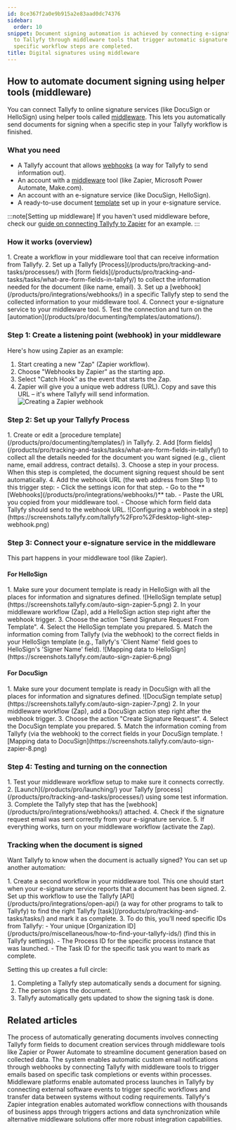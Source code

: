 ```yaml
---
id: 8ce367f2a0e9b915a2e83aad0dc74376
sidebar:
  order: 10
snippet: Document signing automation is achieved by connecting e-signature services
  to Tallyfy through middleware tools that trigger automatic signature requests when
  specific workflow steps are completed.
title: Digital signatures using middleware
---
```



## How to automate document signing using helper tools (middleware)

You can connect Tallyfy to online signature services (like DocuSign or HelloSign) using helper tools called [middleware](/products/pro/integrations/middleware/). This lets you automatically send documents for signing when a specific step in your Tallyfy workflow is finished.

### What you need
- A Tallyfy account that allows [webhooks](/products/pro/integrations/webhooks/) (a way for Tallyfy to send information out).
- An account with a [middleware](/products/pro/integrations/middleware/) tool (like Zapier, Microsoft Power Automate, Make.com).
- An account with an e-signature service (like DocuSign, HelloSign).
- A ready-to-use document [template](/products/pro/documenting/templates/) set up in your e-signature service.

:::note[Setting up middleware]
If you haven't used middleware before, check our [guide on connecting Tallyfy to Zapier](/products/pro/integrations/middleware/zapier/how-to-connect-your-tallyfy-account-to-zapier/) for an example.
:::

### How it works (overview)
<Steps>
1. Create a workflow in your middleware tool that can receive information from Tallyfy.
2. Set up a Tallyfy [Process](/products/pro/tracking-and-tasks/processes/) with [form fields](/products/pro/tracking-and-tasks/tasks/what-are-form-fields-in-tallyfy/) to collect the information needed for the document (like name, email).
3. Set up a [webhook](/products/pro/integrations/webhooks/) in a specific Tallyfy step to send the collected information to your middleware tool.
4. Connect your e-signature service to your middleware tool.
5. Test the connection and turn on the [automation](/products/pro/documenting/templates/automations/).
</Steps>

### Step 1: Create a listening point (webhook) in your middleware

Here's how using Zapier as an example:
<Steps>
1. Start creating a new "Zap" (Zapier workflow).
2. Choose "Webhooks by Zapier" as the starting app.
3. Select "Catch Hook" as the event that starts the Zap.
4. Zapier will give you a unique web address (URL). Copy and save this URL – it's where Tallyfy will send information.
   ![Creating a Zapier webhook](https://screenshots.tallyfy.com/auto-sign-zapier-1.png)
</Steps>

### Step 2: Set up your Tallyfy Process

<Steps>
1. Create or edit a [procedure template](/products/pro/documenting/templates/) in Tallyfy.
2. Add [form fields](/products/pro/tracking-and-tasks/tasks/what-are-form-fields-in-tallyfy/) to collect all the details needed for the document you want signed (e.g., client name, email address, contract details).
3. Choose a step in your process. When this step is completed, the document signing request should be sent automatically.
4. Add the webhook URL (the web address from Step 1) to this trigger step:
   - Click the settings icon for that step.
   - Go to the **[Webhooks](/products/pro/integrations/webhooks/)** tab.
   - Paste the URL you copied from your middleware tool.
   - Choose which form field data Tallyfy should send to the webhook URL.
   ![Configuring a webhook in a step](https://screenshots.tallyfy.com/tallyfy%2Fpro%2Fdesktop-light-step-webhook.png)
</Steps>

### Step 3: Connect your e-signature service in the middleware

This part happens in your middleware tool (like Zapier).

#### For HelloSign
<Steps>
1. Make sure your document template is ready in HelloSign with all the places for information and signatures defined.
   ![HelloSign template setup](https://screenshots.tallyfy.com/auto-sign-zapier-5.png)
2. In your middleware workflow (Zap), add a HelloSign action step right after the webhook trigger.
3. Choose the action "Send Signature Request From Template".
4. Select the HelloSign template you prepared.
5. Match the information coming from Tallyfy (via the webhook) to the correct fields in your HelloSign template (e.g., Tallyfy's 'Client Name' field goes to HelloSign's 'Signer Name' field).
   ![Mapping data to HelloSign](https://screenshots.tallyfy.com/auto-sign-zapier-6.png)
</Steps>

#### For DocuSign
<Steps>
1. Make sure your document template is ready in DocuSign with all the places for information and signatures defined.
   ![DocuSign template setup](https://screenshots.tallyfy.com/auto-sign-zapier-7.png)
2. In your middleware workflow (Zap), add a DocuSign action step right after the webhook trigger.
3. Choose the action "Create Signature Request".
4. Select the DocuSign template you prepared.
5. Match the information coming from Tallyfy (via the webhook) to the correct fields in your DocuSign template.
   ![Mapping data to DocuSign](https://screenshots.tallyfy.com/auto-sign-zapier-8.png)
</Steps>

### Step 4: Testing and turning on the connection
<Steps>
1. Test your middleware workflow setup to make sure it connects correctly.
2. [Launch](/products/pro/launching/) your Tallyfy [process](/products/pro/tracking-and-tasks/processes/) using some test information.
3. Complete the Tallyfy step that has the [webhook](/products/pro/integrations/webhooks/) attached.
4. Check if the signature request email was sent correctly from your e-signature service.
5. If everything works, turn on your middleware workflow (activate the Zap).
</Steps>

### Tracking when the document is signed

Want Tallyfy to know when the document is actually signed? You can set up another automation:

<Steps>
1. Create a second workflow in your middleware tool. This one should start when your e-signature service reports that a document has been signed.
2. Set up this workflow to use the Tallyfy [API](/products/pro/integrations/open-api/) (a way for other programs to talk to Tallyfy) to find the right Tallyfy [task](/products/pro/tracking-and-tasks/tasks/) and mark it as complete.
3. To do this, you'll need specific IDs from Tallyfy:
   - Your unique [Organization ID](/products/pro/miscellaneous/how-to-find-your-tallyfy-ids/) (find this in Tallyfy settings).
   - The Process ID for the specific process instance that was launched.
   - The Task ID for the specific task you want to mark as complete.
</Steps>

Setting this up creates a full circle:
1. Completing a Tallyfy step automatically sends a document for signing.
2. The person signs the document.
3. Tallyfy automatically gets updated to show the signing task is done.


## Related articles
<CardGrid>
<LinkTitleCard header="<b>Documents > Send data to document creation systems</b>" href="/products/pro/documenting/documents/how-to-generate-documents-from-form-fields/" > The process of automatically generating documents involves connecting Tallyfy form fields to document creation services through middleware tools like Zapier or Power Automate to streamline document generation based on collected data. </LinkTitleCard>
<LinkTitleCard header="<b>Webhooks > Send emails using webhooks</b>" href="/products/pro/integrations/webhooks/how-can-i-send-emails-using-webhooks-in-tallyfy/" > The system enables automatic custom email notifications through webhooks by connecting Tallyfy with middleware tools to trigger emails based on specific task completions or events within processes. </LinkTitleCard>
<LinkTitleCard header="<b>Triggers > Launch via middleware</b>" href="/products/pro/launching/triggers/via-middleware/" > Middleware platforms enable automated process launches in Tallyfy by connecting external software events to trigger specific workflows and transfer data between systems without coding requirements. </LinkTitleCard>
<LinkTitleCard header="<b>Middleware > Zapier</b>" href="/products/pro/integrations/middleware/zapier/" > Tallyfy's Zapier integration enables automated workflow connections with thousands of business apps through triggers actions and data synchronization while alternative middleware solutions offer more robust integration capabilities. </LinkTitleCard>
</CardGrid>